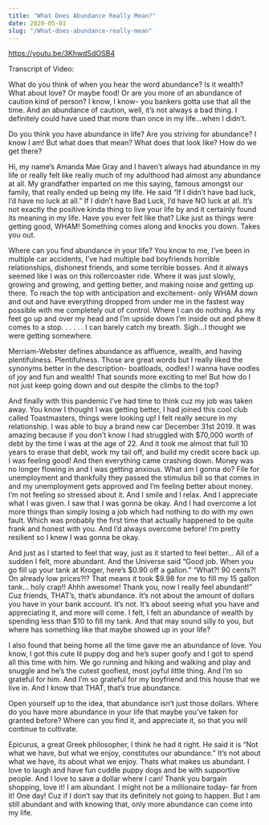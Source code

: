 ```yaml
---
title: "What Does Abundance Really Mean?"
date: 2020-05-01
slug: "/What-does-abundance-really-mean"
---
```


https://youtu.be/3KhwdSdOSB4



Transcript of Video: 

What do you think of when you hear the word abundance? Is it wealth? What about love? Or maybe food! Or are you more of an abundance of caution kind of person? I know, I know- you bankers gotta use that all the time. And an abundance of caution, well, it’s not always a bad thing. I definitely could have used that more than once in my life…when I didn’t. 

Do you think you have abundance in life? Are you striving for abundance? I know I am! But what does that mean? What does that look like? How do we get there? 

Hi, my name’s Amanda Mae Gray and I haven’t always had abundance in my life or really felt like really much of my adulthood had almost any abundance at all. My grandfather imparted on me this saying, famous amongst our family, that really ended up being my life. He said “If I didn’t have bad luck, I’d have no luck at all.” If I didn’t have Bad Luck, I’d have NO luck at all. It’s not exactly the positive kinda thing to live your life by and it certainly found its meaning in my life. Have you ever felt like that? Like just as things were getting good, WHAM! Something comes along and knocks you down. Takes you out. 

Where can you find abundance in your life? You know to me, I’ve been in multiple car accidents, I’ve had multiple bad boyfriends horrible relationships, dishonest friends, and some terrible bosses. And it always seemed like I was on this rollercoaster ride. Where it was just slowly, growing and growing, and getting better, and making noise and getting up there. To reach the top with anticipation and excitement- only WHAM down and out and have everything dropped from under me in the fastest way possible with me completely out of control. Where I can do nothing. As my feet go up and over my head and I’m upside down I’m inside out and phew it comes to a stop. . . . . . I can barely catch my breath. Sigh…I thought we were getting somewhere. 

Merriam-Webster defines abundance as affluence, wealth, and having plentifulness. Plentifulness. Those are great words but I really liked the synonyms better in the description- boatloads, oodles! I wanna have oodles of joy and fun and wealth! That sounds more exciting to me! But how do I not just keep going down and out despite the climbs to the top? 

And finally with this pandemic I’ve had time to think cuz my job was taken away. You know I thought I was getting better, I had joined this cool club called Toastmasters, things were looking up! I felt really secure in my relationship. I was able to buy a brand new car December 31st 2019. It was amazing because if you don’t know I had struggled with $70,000 worth of debt by the time I was at the age of 22. And it took me almost that full 10 years to erase that debt, work my tail off, and build my credit score back up. I was feeling good! And then everything came crashing down. Money was no longer flowing in and I was getting anxious. What am I gonna do? File for unemployment and thankfully they passed the stimulus bill so that comes in and my unemployment gets approved and I’m feeling better about money. I’m not feeling so stressed about it. And I smile and I relax. And I appreciate what I was given. I saw that I was gonna be okay. And I had overcome a lot more things than simply losing a job which had nothing to do with my own fault. Which was probably the first time that actually happened to be quite frank and honest with you. And I’d always overcome before! I’m pretty resilient so I knew I was gonna be okay. 

And just as I started to feel that way, just as it started to feel better… All of a sudden I felt, more abundant. And the Universe said “Good job. When you go fill up your tank at Kroger, here’s $0.90 off a gallon.” “What?! 90 cents?! On already low prices?!? That means it took $9.98 for me to fill my 15 gallon tank… holy crap!! Ahhh awesome! Thank you, now I really feel abundant!” Cuz friends, THAT’s, that’s abundance. It’s not about the amount of dollars you have in your bank account. It’s not. It’s about seeing what you have and appreciating it, and more will come. I felt, I felt an abundance of wealth by spending less than $10 to fill my tank. And that may sound silly to you, but where has something like that maybe showed up in your life? 

I also found that being home all the time gave me an abundance of love. You know, I got this cute lil puppy dog and he’s super goofy and I got to spend all this time with him. We go running and hiking and walking and play and snuggle and he’s the cutest goofiest, most joyful little thing. And I’m so grateful for him. And I’m so grateful for my boyfriend and this house that we live in. And I know that THAT, that’s true abundance. 

Open yourself up to the idea, that abundance isn’t just those dollars. Where do you have more abundance in your life that maybe you’ve taken for granted before? Where can you find it, and appreciate it, so that you will continue to cultivate. 

Epicurus, a great Greek philosopher, I think he had it right. He said it is “Not what we have, but what we enjoy, constitutes our abundance.” It’s not about what we have, its about what we enjoy. Thats what makes us abundant. I love to laugh and have fun cuddle puppy dogs and be with supportive people. And I love to save a dollar where I can! Thank you bargain shopping, love it! I am abundant. I might not be a millionaire today- far from it! One day! Cuz if I don’t say that its definitely not going to happen. But I am still abundant and with knowing that, only more abundance can come into my life. 